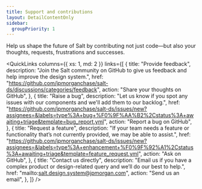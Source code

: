 ```yaml
---
title: Support and contributions
layout: DetailContentOnly
sidebar:
  groupPriority: 1
---
```


Help us shape the future of Salt by contributing not just code—but also your thoughts, requests, frustrations and successes.

<QuickLinks
  columns={{ xs: 1, md: 2 }}
  links={[
    {
      title: "Provide feedback",
      description:
        "Join the Salt community on GitHub to give us feedback and help improve the design system.",
      href: "https://github.com/jpmorganchase/salt-ds/discussions/categories/feedback",
      action: "Share your thoughts on GitHub",
    },
    {
      title: "Raise a bug",
      description:
        "Let us know if you spot any issues with our components and we'll add them to our backlog.",
      href: "https://github.com/jpmorganchase/salt-ds/issues/new?assignees=&labels=type%3A+bug+%F0%9F%AA%B2%2Cstatus%3A+awaiting+triage&template=bug_report.yml",
      action: "Report a bug on GitHub",
    },
    {
      title: "Request a feature",
      description:
        "If your team needs a feature or functionality that’s not currently provided, we may be able to assist.",
      href: "https://github.com/jpmorganchase/salt-ds/issues/new?assignees=&labels=type%3A+enhancement+%F0%9F%92%A1%2Cstatus%3A+awaiting+triage&template=feature_request.yml",
      action: "Ask on GitHub",
    },
    {
      title: "Contact us directly",
      description:
        "Email us if you have a complex product or design-related query and we’ll do our best to help.",
      href: "mailto:salt.design.system@jpmorgan.com",
      action: "Send us an email",
    },
  ]}
/>
